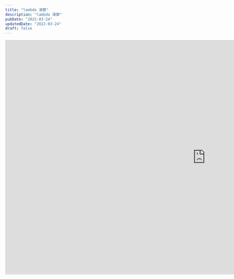 ```yaml
---
title: "lambda 演算"
description: "lambda 演算"
pubDate: "2022-03-24"
updatedDate: "2022-03-24"
draft: false
---
```


<iframe
  src="https://docs.google.com/presentation/d/1oqMIyRj5tlKbJQkDCBMmhzFkqkIWW1cIgOPFDvcOoC0/embed?start=false&loop=false&delayms=60000"
  frameborder="0"
  width="1280"
  height="749"
  allowfullscreen="true"
  mozallowfullscreen="true"
  webkitallowfullscreen="true"
></iframe>
